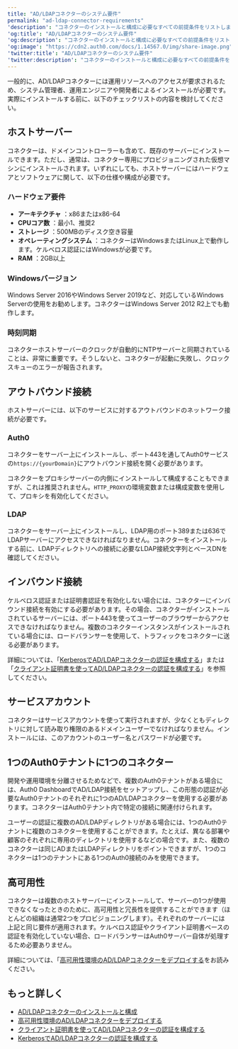 ```yaml
---
title: "AD/LDAPコネクターのシステム要件"
permalink: "ad-ldap-connector-requirements"
'description': "コネクターのインストールと構成に必要なすべての前提条件をリストします。"
'og:title': "AD/LDAPコネクターのシステム要件"
'og:description': "コネクターのインストールと構成に必要なすべての前提条件をリストします。"
'og:image': "https://cdn2.auth0.com/docs/1.14567.0/img/share-image.png"
'twitter:title': "AD/LDAPコネクターのシステム要件"
'twitter:description': "コネクターのインストールと構成に必要なすべての前提条件をリストします。"
---
```


一般的に、AD/LDAPコネクターには運用リソースへのアクセスが要求されるため、システム管理者、運用エンジニアや開発者によるインストールが必要です。実際にインストールする前に、以下のチェックリストの内容を検討してください。

## ホストサーバー

コネクターは、ドメインコントローラーも含めて、既存のサーバーにインストールできます。ただし、通常は、コネクター専用にプロビジョニングされた仮想マシンにインストールされます。いずれにしても、ホストサーバーにはハードウェアとソフトウェアに関して、以下の仕様や構成が必要です。

### ハードウェア要件

* **アーキテクチャ** ：x86またはx86-64
* **CPUコア数** ：最小1、推奨2
* **ストレージ** ：500MBのディスク空き容量
* **オペレーティングシステム** ：コネクターはWindowsまたはLinux上で動作します。ケルベロス認証にはWindowsが必要です。
* **RAM** ：2GB以上

### Windowsバージョン

Windows Server 2016やWindows Server 2019など、対応しているWindows Serverの使用をお勧めします。コネクターはWindows Server 2012 R2上でも動作します。

### 時刻同期

コネクターホストサーバーのクロックが自動的にNTPサーバーと同期されていることは、非常に重要です。そうしないと、コネクターが起動に失敗し、クロックスキューのエラーが報告されます。

## アウトバウンド接続

ホストサーバーには、以下のサービスに対するアウトバウンドのネットワーク接続が必要です。

### Auth0

コネクターをサーバー上にインストールし、ポート443を通してAuth0サービスの`https://{yourDomain}`にアウトバウンド接続を開く必要があります。

コネクターをプロキシサーバーの内側にインストールして構成することもできますが、これは推奨されません。`HTTP_PROXY`の環境変数または構成変数を使用して、プロキシを有効化してください。

### LDAP

コネクターをサーバー上にインストールし、LDAP用のポート389または636でLDAPサーバーにアクセスできなければなりません。コネクターをインストールする前に、LDAPディレクトリへの接続に必要なLDAP接続文字列とベースDNを確認してください。

## インバウンド接続

ケルベロス認証または証明書認証を有効化しない場合には、コネクターにインバウンド接続を有効にする必要があります。その場合、コネクターがインストールされているサーバーには、ポート443を使ってユーザーのブラウザーからアクセスできなければなりません。複数のコネクターインスタンスがインストールされている場合には、ロードバランサーを使用して、トラフィックをコネクターに送る必要があります。

詳細については、「[KerberosでAD/LDAPコネクターの認証を構成する](/ja-jp/authenticate/identity-providers/enterprise-identity-providers/active-directory-ldap/ad-ldap-connector/configure-ad-ldap-connector-with-kerberos)」または「[クライアント証明書を使ってAD/LDAPコネクターの認証を構成する](/ja-jp/authenticate/identity-providers/enterprise-identity-providers/active-directory-ldap/ad-ldap-connector/configure-ad-ldap-connector-client-certificates)」を参照してください。

## サービスアカウント

コネクターはサービスアカウントを使って実行されますが、少なくともディレクトリに対して読み取り権限のあるドメインユーザーでなければなりません。インストールには、このアカウントのユーザー名とパスワードが必要です。

## 1つのAuth0テナントに1つのコネクター

開発や運用環境を分離させるためなどで、複数のAuth0テナントがある場合には、<Tooltip data-tooltip-id="react-containers-DefinitionTooltip-0" href="/ja-jp/glossary?term=auth0-dashboard" tip="Auth0 Dashboard: サービスを構成するためのAuth0の主製品。" cta="用語集の表示">Auth0 Dashboard</Tooltip>でAD/LDAP接続をセットアップし、この形態の認証が必要なAuth0テナントのそれぞれに1つのAD/LDAPコネクターを使用する必要があります。コネクターはAuth0テナント内で特定の接続に関連付けられます。

ユーザーの認証に複数のAD/LDAPディレクトリがある場合には、1つのAuth0テナントに複数のコネクターを使用することができます。たとえば、異なる部署や顧客のそれぞれに専用のディレクトリを使用するなどの場合です。また、複数のコネクターは同じADまたはLDAPディレクトリをポイントできますが、1つのコネクターは1つのテナントにある1つのAuth0接続のみを使用できます。

## 高可用性

コネクターは複数のホストサーバーにインストールして、サーバーの1つが使用できなくなったとき​のために、高可用性と冗長性を提供することができます（ほとんどの組織は通常2つをプロビジョニン​グします）。それぞれのサーバーには上記と同じ要件が適用されます。ケルベロス認証やクライアント証明書ベースの認証を有効化していない場合、ロードバランサー​はAuth0サーバー自体が処理するため必要ありません。

詳細については、「[高可用性環境のAD/LDAPコネクターをデプロイする](/ja-jp/authenticate/identity-providers/enterprise-identity-providers/active-directory-ldap/ad-ldap-connector/ad-ldap-high-availability)をお読みください。

## もっと詳しく

* [AD/LDAPコネクターのインストールと構成](/ja-jp/authenticate/identity-providers/enterprise-identity-providers/active-directory-ldap/ad-ldap-connector/install-configure-ad-ldap-connector)
* [高可用性環境のAD/LDAPコネクターをデプロイする](/ja-jp/authenticate/identity-providers/enterprise-identity-providers/active-directory-ldap/ad-ldap-connector/ad-ldap-high-availability)
* [クライアント証明書を使ってAD/LDAPコネクターの認証を構成する](/ja-jp/authenticate/identity-providers/enterprise-identity-providers/active-directory-ldap/ad-ldap-connector/configure-ad-ldap-connector-client-certificates)
* [KerberosでAD/LDAPコネクターの認証を構成する](/ja-jp/authenticate/identity-providers/enterprise-identity-providers/active-directory-ldap/ad-ldap-connector/configure-ad-ldap-connector-with-kerberos)